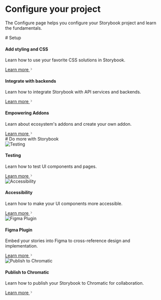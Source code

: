 
<Meta title="Configure your project" />

# Configure your project

The Configure page helps you configure your Storybook project and learn the fundamentals.

<div className="sb-container">
  <div className='sb-section-title'>
    # Setup
  </div>
  <div className="sb-section">
    <div className="sb-section-item">
      <h4 className="sb-section-item-heading">Add styling and CSS</h4>
      <p className="sb-section-item-paragraph">Learn how to use your favorite CSS solutions in Storybook.</p>
      <a
        href="https://storybook.js.org/docs/configure/styling-and-css"
        target="_blank"
      >
        Learn more
        <svg viewBox="0 0 14 14" width="8px" height="14px" className="sb-explorer-icon">
          <path d="m11.1 7.35-5.5 5.5a.5.5 0 0 1-.7-.7L10.04 7 4.9 1.85a.5.5 0 1 1 .7-.7l5.5 5.5c.2.2.2.5 0 .7Z" />
        </svg>
      </a>
    </div>
    <div className="sb-section-item">
      <h4 className="sb-section-item-heading">Integrate with backends</h4>
      <p className="sb-section-item-paragraph">Learn how to integrate Storybook with API services and backends.</p>
      <a
        href="https://storybook.js.org/docs/configure/integrations"
        target="_blank"
      >
        Learn more
        <svg viewBox="0 0 14 14" width="8px" height="14px" className="sb-explorer-icon">
          <path d="m11.1 7.35-5.5 5.5a.5.5 0 0 1-.7-.7L10.04 7 4.9 1.85a.5.5 0 1 1 .7-.7l5.5 5.5c.2.2.2.5 0 .7Z" />
        </svg>
      </a>
    </div>
    <div className="sb-section-item">
      <h4 className="sb-section-item-heading">Empowering Addons</h4>
      <p className="sb-section-item-paragraph">Learn about ecosystem's addons and create your own addon.</p>
      <a
        href="https://storybook.js.org/docs/addons"
        target="_blank"
      >
        Learn more
        <svg viewBox="0 0 14 14" width="8px" height="14px" className="sb-explorer-icon">
          <path d="m11.1 7.35-5.5 5.5a.5.5 0 0 1-.7-.7L10.04 7 4.9 1.85a.5.5 0 1 1 .7-.7l5.5 5.5c.2.2.2.5 0 .7Z" />
        </svg>
      </a>
    </div>
  </div>
</div>

<div className="sb-container">
  <div className='sb-section-title'>
    # Do more with Storybook
  </div>

  <div className="sb-section">
    <div className="sb-features-grid">
      <div className="sb-grid-item">
        <img src="https://storybook.js.org/images/home/testing.png" alt="Testing" />
        <h4 className="sb-section-item-heading">Testing</h4>
        <p className="sb-section-item-paragraph">Learn how to test UI components and pages.</p>
        <a
          href="https://storybook.js.org/docs/writing-tests"
          target="_blank"
        >
          Learn more
          <svg viewBox="0 0 14 14" width="8px" height="14px" className="sb-explorer-icon">
            <path d="m11.1 7.35-5.5 5.5a.5.5 0 0 1-.7-.7L10.04 7 4.9 1.85a.5.5 0 1 1 .7-.7l5.5 5.5c.2.2.2.5 0 .7Z" />
          </svg>
        </a>
      </div>
      <div className="sb-grid-item">
        <img src="https://storybook.js.org/images/home/accessibility.png" alt="Accessibility" />
        <h4 className="sb-section-item-heading">Accessibility</h4>
        <p className="sb-section-item-paragraph">Learn how to make your UI components more accessible.</p>
        <a
          href="https://storybook.js.org/docs/writing-tests/accessibility-testing"
          target="_blank"
        >
          Learn more
          <svg viewBox="0 0 14 14" width="8px" height="14px" className="sb-explorer-icon">
            <path d="m11.1 7.35-5.5 5.5a.5.5 0 0 1-.7-.7L10.04 7 4.9 1.85a.5.5 0 1 1 .7-.7l5.5 5.5c.2.2.2.5 0 .7Z" />
          </svg>
        </a>
      </div>
      <div className="sb-grid-item">
        <img src="https://storybook.js.org/images/home/figma-plugin.png" alt="Figma Plugin" />
        <h4 className="sb-section-item-heading">Figma Plugin</h4>
        <p className="sb-section-item-paragraph">Embed your stories into Figma to cross-reference design and implementation.</p>
        <a
          href="https://storybook.js.org/docs/sharing/design-integrations#embed-storybook-in-figma-with-the-plugin"
          target="_blank"
        >
          Learn more
          <svg viewBox="0 0 14 14" width="8px" height="14px" className="sb-explorer-icon">
            <path d="m11.1 7.35-5.5 5.5a.5.5 0 0 1-.7-.7L10.04 7 4.9 1.85a.5.5 0 1 1 .7-.7l5.5 5.5c.2.2.2.5 0 .7Z" />
          </svg>
        </a>
      </div>
      <div className="sb-grid-item">
        <img src="https://storybook.js.org/images/home/testing.png" alt="Publish to Chromatic" />
        <h4 className="sb-section-item-heading">Publish to Chromatic</h4>
        <p className="sb-section-item-paragraph">Learn how to publish your Storybook to Chromatic for collaboration.</p>
        <a
          href="https://storybook.js.org/docs/sharing/publish-storybook#publish-storybook-with-chromatic"
          target="_blank"
        >
          Learn more
          <svg viewBox="0 0 14 14" width="8px" height="14px" className="sb-explorer-icon">
            <path d="m11.1 7.35-5.5 5.5a.5.5 0 0 1-.7-.7L10.04 7 4.9 1.85a.5.5 0 1 1 .7-.7l5.5 5.5c.2.2.2.5 0 .7Z" />
          </svg>
        </a>
      </div>
    </div>
  </div>
</div>

<style>
  {`
  .sb-container {
    margin-bottom: 48px;
  }

  .sb-section {
    width: 100%;
    display: flex;
    flex-direction: row;
    gap: 20px;
  }

  img {
    object-fit: cover;
  }

  .sb-section-title {
    margin-bottom: 32px;
  }

  .sb-section a:not(h1 a, h2 a, h3 a) {
    font-size: 14px;
  }

  .sb-section-item, .sb-grid-item {
    flex: 1;
    display: flex;
    flex-direction: column;
  }

  .sb-section-item-heading {
    padding-top: 20px !important;
    padding-bottom: 5px !important;
    margin: 0 !important;
  }
  .sb-section-item-paragraph {
    margin: 0;
    padding-bottom: 10px;
  }

  .sb-chevron {
    margin-left: 5px;
  }

  .sb-features-grid {
    display: grid;
    grid-template-columns: repeat(2, 1fr);
    grid-gap: 32px 20px;
  }

  .sb-socials {
    display: grid;
    grid-template-columns: repeat(4, 1fr);
  }

  .sb-socials p {
    margin-bottom: 10px;
  }

  .sb-explorer-image {
    max-height: 32px;
    align-self: flex-start;
  }

  .sb-addon {
    width: 100%;
    display: flex;
    align-items: center;
    position: relative;
    background-color: #EEF3F8;
    border-radius: 5px;
    border: 1px solid rgba(0, 0, 0, 0.05);
    background: #EEF3F8;
    padding: 0 20px;
    margin-bottom: 8px;
  }

  .sb-addon-text {
    flex: 1;
    padding-left: 48px;
  }

  .sb-addon-img {
    position: absolute;
    left: 15px;
    top: 13px;
  }

  .sb-wrapper {
    margin: 0 auto;
  }

  .sb-section-title h2 {
    margin-top: 0;
  }

  @media screen and (max-width: 800px) {
    .sb-addon-text {
      padding-left: 50px;
      padding-right: 14px;
    }
  }

  @media screen and (max-width: 600px) {
    .sb-section {
      flex-direction: column;
    }

    .sb-features-grid {
      grid-template-columns: repeat(1, 1fr);
    }

    .sb-socials {
      grid-template-columns: repeat(2, 1fr);
    }
  }
  `}
</style>
